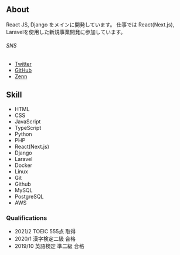 ## About

React JS, Django をメインに開発しています。
仕事では React(Next.js), Laravelを使用した新規事業開発に参加しています。


###### SNS
* [Twitter](https://twitter.com/haruu_iq)
* [GitHub](https://github.com/haruu8)
* [Zenn](https://zenn.dev/haruu_iq)

## Skill

* HTML
* CSS
* JavaScript
* TypeScript
* Python
* PHP
* React(Next.js)
* Django
* Laravel
* Docker
* Linux
* Git
* Github
* MySQL
* PostgreSQL
* AWS



### Qualifications

* 2021/2 TOEIC 555点 取得
* 2020/1 漢字検定二級 合格
* 2019/10 英語検定 準二級 合格
